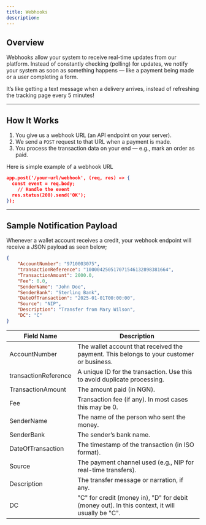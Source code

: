 ```yaml
---
title: Webhooks
description:
---
```


## Overview

Webhooks allow your system to receive real-time updates from our platform. Instead of constantly checking (polling) for updates, we notify your system as soon as something happens — like a payment being made or a user completing a form.

It’s like getting a text message when a delivery arrives, instead of refreshing the tracking page every 5 minutes!

---

## How It Works

1. You give us a webhook URL (an API endpoint on your server).
2. We send a `POST` request to that URL when a payment is made.
3. You process the transaction data on your end — e.g., mark an order as paid.

Here is simple example of a webhook URL

```json
app.post('/your-url/webhook', (req, res) => {
  const event = req.body;
    // Handle the event
  res.status(200).send('OK');
});
```

---

## Sample Notification Payload

Whenever a wallet account receives a credit, your webhook endpoint will receive a JSON payload as seen below;

```json
{
	"AccountNumber": "9710003075",
	"transactionReference": "100004250517071546132898381664",
	"TransactionAmount": 2000.0,
	"Fee": 0.0,
	"SenderName": "John Doe",
	"SenderBank": "Sterling Bank",
	"DateOfTransaction": "2025-01-01T00:00:00",
	"Source": "NIP",
	"Description": "Transfer from Mary Wilson",
	"DC": "C"
}
```

| Field Name           | Description                                                                                    |
| -------------------- | ---------------------------------------------------------------------------------------------- |
| AccountNumber        | The wallet account that received the payment. This belongs to your customer or business.      |
| transactionReference | A unique ID for the transaction. Use this to avoid duplicate processing.                       |
| TransactionAmount    | The amount paid (in NGN).                                                                      |
| Fee                  | Transaction fee (if any). In most cases this may be 0.                                         |
| SenderName           | The name of the person who sent the money.                                                     |
| SenderBank           | The sender’s bank name.                                                                        |
| DateOfTransaction    | The timestamp of the transaction (in ISO format).                                              |
| Source               | The payment channel used (e.g., NIP for real-time transfers).                                  |
| Description          | The transfer message or narration, if any.                                                     |
| DC                   | "C" for credit (money in), "D" for debit (money out). In this context, it will usually be "C". |
